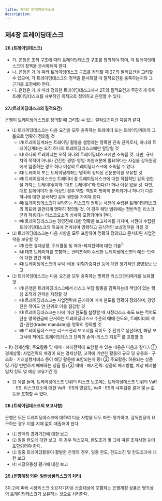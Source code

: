 ```yaml
---
title: 제4장 트레이딩데스크
description: 
---
```

## 제4장 트레이딩데스크

#### 26.(트레이딩데스크)
- 가. 은행은 조직 구조에 따라 트레이딩데스크 구조를 정의해야 하며, 각 트레이딩데스크의 정책을 문서화해야 한다.
- 나. 은행은 가.에 따라 트레이딩데스크 구조를 정의할 때 27.의 질적요건을 고려할 수 있으며, 각 트레이딩데스크의 정책을 문서화할 때 질적요건을 충족하는지와 그 근거를 포함해야 한다.
- 다. 은행은 가.에 따라 정의한 트레이딩데스크에서 27.의 질적요건과 무관하게 하위 트레이딩데스크를 내부적인 목적으로 정의하고 운영할 수 있다.

#### 27.(트레이딩데스크의 질적요건)
은행이 트레이딩데스크를 정의할 때 고려할 수 있는 질적요건이란 다음과 같다.
  - ⑴ 트레이딩데스크는 다음 요건을 모두 충족하는 트레이더 또는 트레이딩계좌의 그룹으로 명확히 정의될 것
    - ㈎ 트레이딩계좌는 트레이딩 활동을 설명하는 명확한 관측 단위로서, 하나의 트레이딩계좌는 오직 하나의 트레이딩데스크에만 할당될 것
    - ㈏ 하나의 트레이더는 오직 하나의 트레이딩데스크에만 소속될 것. 다만, 규제차익 목적이 아니라 건전한 경영･영업･자원배분에 필요하다는 사실을 감독원장에게 입증하는 경우 하나 이상의 트레이딩데스크에 소속될 수 있다.
    - ㈐ 트레이더 또는 트레이딩계좌는 명확히 정의된 전문분야를 보유할 것
    - ㈑ 트레이딩데스크는 트레이더 중 트레이딩데스크에 대한 직접적인 감독 권한을 가지는 트레이더(이하 “대표 트레이더”라 한다)가 하나 이상 있을 것. 다만, 대표 트레이더가 둘 이상인 경우 역할･책임이 명확히 분리되거나 하나가 다른 하나에 대한 궁극적인 감독 권한을 가져야 한다.
    - ㈒ 트레이딩데스크가 부담하는 리스크의 범위는 사전에 수립된 트레이딩데스크의 목표와 일관되게 명확히 정의될 것. 이 경우 해당 범위에는 전반적인 리스크군과 허용되는 리스크요소가 상세히 포함되어야 한다.
    - ㈓ 트레이딩데스크는 경영진에 대한 명확한 보고체계를 가지며, 사전에 수립된 트레이딩데스크의 목표에 연계되며 명확하고 공식적인 보상정책을 가질 것
  - ⑵ 트레이딩데스크는 다음 사항을 모두 포함하여 명확히 정의되고 문서화된 사업전략을 보유할 것
    - ㈎ 관련 경제상황, 주요활동 및 매매･헤지전략에 대한 기술$^{1)}$
    - ㈏ 대표 트레이더를 포함하는 관리조직이 수립한 트레이딩데스크의 예산･인력에 대한 연간 계획
    - ㈐ 트레이딩데스크의 수익･비용･위험가중자산 등에 대한 정기적인 경영정보 보고
  - ⑶ 트레이딩데스크는 다음 요건을 모두 충족하는 명확한 리스크관리체계를 보유할 것
    - ㈎ 은행은 트레이딩데스크에서 리스크 부담 활동을 감독하는데 책임이 있는 핵심 조직과 인력을 지정할 것
    - ㈏ 트레이딩데스크는 사업전략에 근거하여 매매 한도를 명확히 정의하며, 경영진은 적어도 연 단위로 이를 점검할 것
    - ㈐ 트레이딩데스크는 ㈏에 따라 한도를 설정할 때 시장리스크 측도 또는 적어도 단순 명목원금에 근거하는 트레이딩데스크 수준의 매매 한도와, 트레이더의 책임･권한(trader mandate)을 명확히 정의할 것
    - ㈑ 트레이딩데스크는 리스크관리 보고서를 적어도 주 단위로 생산하며, 해당 보고서에 적어도 트레이딩데스크 단위의 손익･리스크 지표$^{2)}$ 를 포함할 것

<GComment>
- 1\) 경제상황, 주요활동 및 매매ㆍ헤지전략에 포함될 수 있는 내용은 다음과 같다.\
 ① 경제상황: 사업전략의 배경이 되는 경제상황, 고객에 기반한 활동의 규모 및 유동화ㆍ구조화ㆍ거래실행서비스 등이 해당 활동에 포함되는지 등\
 ② 주요활동: 허용되는 상품 및 가장 빈번하게 매매하는 상품 등\
 ③ 매매ㆍ헤지전략: 상품의 헤지방법, 예상 헤지불일치 정도 및 예상 보유기간 등

- 2\) 예를 들어, 트레이딩데스크 단위의 리스크 보고에는 트레이딩데스크 단위의 VaRㆍES, 리스크요소에 대한 VaRㆍES의 민감도, VaRㆍES의 사후검증 결과 및 p-값 등을 포함할 수 있다.
</GComment>

#### 28.(트레이딩데스크의 보고사항)
은행은 모든 트레이딩데스크에 대하여 다음 사항을 모두 마련･평가하고, 감독원장이 요구하는 경우 이를 지체 없이 제출해야 한다.
  - ⑴ 잔액의 경과기간에 대한 보고
  - ⑵ 일일 한도에 대한 보고. 이 경우 익스포져, 한도초과 및 그에 따른 조치사항 등이 포함되어야 한다.
  - ⑶ 일중 트레이딩활동이 활발한 은행의 경우, 일중 한도, 한도소진 및 한도초과에 대한 보고
  - ⑷ 시장유동성 평가에 대한 보고

#### 29.(은행계정 외환･일반상품리스크의 처리)
30.⑵에 따라 시장리스크 소요자기자본 산출대상에 포함되는 은행계정 상품은 명목상의 트레이딩데스크가 보유하는 것으로 처리한다.
